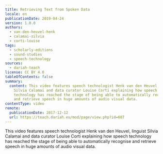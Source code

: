 ```yaml
---
title: Retrieving Text from Spoken Data
locale: en
publicationDate: 2019-04-24
version: 1.0.0
authors:
  - van-den-heuvel-henk
  - calamai-silvia
  - corti-louise
tags:
  - scholarly-editions
  - sound-studies
  - speech-technology
sources:
  - dariah-teach
license: CC BY 4.0
tableOfContents: false
summary:
  content: This video features speech technologist Henk van den Heuvel, linguist
    Silvia Calamai and data curator Louise Corti explaining how speech
    technology has reached the stage of being able to automatically recognise
    and retrieve speech in huge amounts of audio visual data.
contentType: video
remote:
  publicationDate: 2017-12-12
  url: https://teach.dariah.eu/mod/page/view.php?id=687
---
```

This video features speech technologist Henk van den Heuvel, linguist Silvia Calamai and data curator Louise Corti explaining how speech technology has reached the stage of being able to automatically recognise and retrieve speech in huge amounts of audio visual data.

<VideoCard title="DH in Practice" subtitle="Retrieving Text from Spoken Data" id="5fskmqgcvtw" image="images/silvia_calamai.jpg" provider="youtube" />
